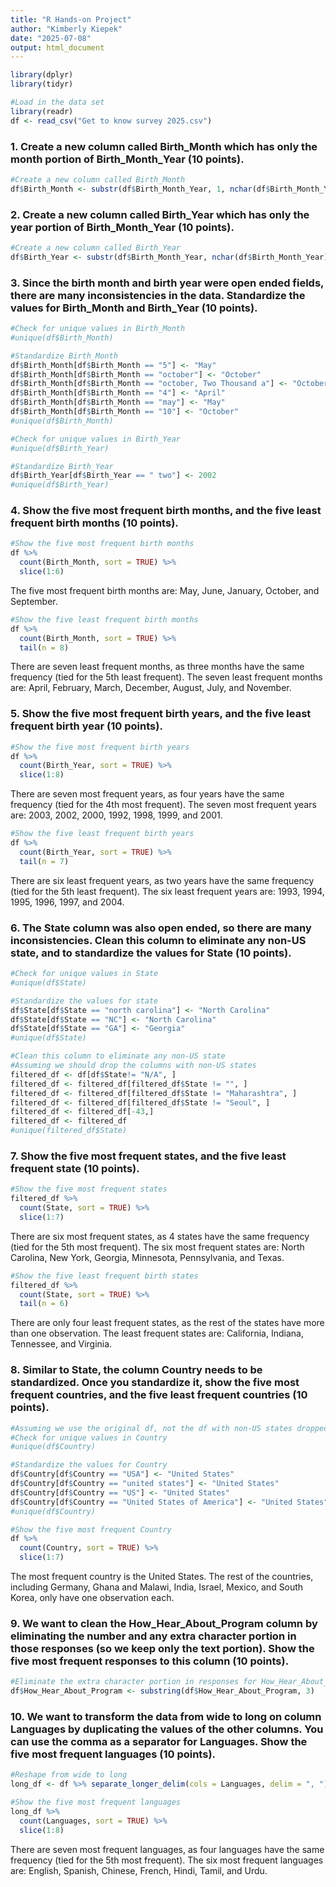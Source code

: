 ```yaml
---
title: "R Hands-on Project"
author: "Kimberly Kiepek"
date: "2025-07-08"
output: html_document
---
```


```r
library(dplyr)
library(tidyr)
```

```r
#Load in the data set
library(readr)
df <- read_csv("Get to know survey 2025.csv")
```

### 1. Create a new column called Birth_Month which has only the month portion of Birth_Month_Year (10 points).

```r
#Create a new column called Birth_Month
df$Birth_Month <- substr(df$Birth_Month_Year, 1, nchar(df$Birth_Month_Year) - 6)
```

### 2. Create a new column called Birth_Year which has only the year portion of Birth_Month_Year (10 points).

```r
#Create a new column called Birth_Year
df$Birth_Year <- substr(df$Birth_Month_Year, nchar(df$Birth_Month_Year) - 3, nchar(df$Birth_Month_Year))
```

### 3. Since the birth month and birth year were open ended fields, there are many inconsistencies in the data. Standardize the values for Birth_Month and Birth_Year (10 points).

```r
#Check for unique values in Birth_Month
#unique(df$Birth_Month)
```

```r
#Standardize Birth_Month
df$Birth_Month[df$Birth_Month == "5"] <- "May"
df$Birth_Month[df$Birth_Month == "october"] <- "October"
df$Birth_Month[df$Birth_Month == "october, Two Thousand a"] <- "October"
df$Birth_Month[df$Birth_Month == "4"] <- "April"
df$Birth_Month[df$Birth_Month == "may"] <- "May"
df$Birth_Month[df$Birth_Month == "10"] <- "October"
#unique(df$Birth_Month)
```

```r
#Check for unique values in Birth_Year
#unique(df$Birth_Year)
```

```r
#Standardize Birth_Year
df$Birth_Year[df$Birth_Year == " two"] <- 2002
#unique(df$Birth_Year)
```

### 4. Show the five most frequent birth months, and the five least frequent birth months (10 points).

```r
#Show the five most frequent birth months
df %>%
  count(Birth_Month, sort = TRUE) %>%
  slice(1:6)
```
The five most frequent birth months are: May, June, January, October, and September.

```r
#Show the five least frequent birth months
df %>%
  count(Birth_Month, sort = TRUE) %>%
  tail(n = 8)
```
There are seven least frequent months, as three months have the same frequency (tied for the 5th least frequent). The seven least frequent months are: April, February, March, December, August, July, and November. 

### 5. Show the five most frequent birth years, and the five least frequent birth year (10 points).

```r
#Show the five most frequent birth years
df %>%
  count(Birth_Year, sort = TRUE) %>%
  slice(1:8)
```
There are seven most frequent years, as four years have the same frequency (tied for the 4th most frequent). The seven most frequent years are: 2003, 2002, 2000, 1992, 1998, 1999, and 2001. 

```r
#Show the five least frequent birth years
df %>%
  count(Birth_Year, sort = TRUE) %>%
  tail(n = 7)
```

There are six least frequent years, as two years have the same frequency (tied for the 5th least frequent). The six least frequent years are: 1993, 1994, 1995, 1996, 1997, and 2004.

### 6. The State column was also open ended, so there are many inconsistencies. Clean this column to eliminate any non-US state, and to standardize the values for State (10 points).

```r
#Check for unique values in State
#unique(df$State)
```

```r
#Standardize the values for state
df$State[df$State == "north carolina"] <- "North Carolina"
df$State[df$State == "NC"] <- "North Carolina"
df$State[df$State == "GA"] <- "Georgia"
#unique(df$State)
```

```r
#Clean this column to eliminate any non-US state
#Assuming we should drop the columns with non-US states
filtered_df <- df[df$State!= "N/A", ]
filtered_df <- filtered_df[filtered_df$State != "", ]
filtered_df <- filtered_df[filtered_df$State != "Maharashtra", ]
filtered_df <- filtered_df[filtered_df$State != "Seoul", ]
filtered_df <- filtered_df[-43,]
filtered_df <- filtered_df
#unique(filtered_df$State)
```

### 7. Show the five most frequent states, and the five least frequent state (10 points).

```r
#Show the five most frequent states
filtered_df %>%
  count(State, sort = TRUE) %>%
  slice(1:7)
```

There are six most frequent states, as 4 states have the same frequency (tied for the 5th most frequent). The six most frequent states are: North Carolina, New York, Georgia, Minnesota, Pennsylvania, and Texas.

```r
#Show the five least frequent birth states
filtered_df %>%
  count(State, sort = TRUE) %>%
  tail(n = 6)
```

There are only four least frequent states, as the rest of the states have more than one observation. The least frequent states are: California, Indiana, Tennessee, and Virginia.

### 8. Similar to State, the column Country needs to be standardized. Once you standardize it, show the five most frequent countries, and the five least frequent countries (10 points).

```r
#Assuming we use the original df, not the df with non-US states dropped
#Check for unique values in Country
#unique(df$Country)
```

```r
#Standardize the values for Country
df$Country[df$Country == "USA"] <- "United States"
df$Country[df$Country == "united states"] <- "United States"
df$Country[df$Country == "US"] <- "United States"
df$Country[df$Country == "United States of America"] <- "United States"
#unique(df$Country)
```

```r
#Show the five most frequent Country
df %>%
  count(Country, sort = TRUE) %>%
  slice(1:7)
```
The most frequent country is the United States. The rest of the countries, including Germany, Ghana and Malawi, India, Israel, Mexico, and South Korea, only have one observation each. 

### 9. We want to clean the How_Hear_About_Program column by eliminating the number and any extra character portion in those responses (so we keep only the text portion). Show the five most frequent responses to this column (10 points).

```r
#Eliminate the extra character portion in responses for How_Hear_About_Program
df$How_Hear_About_Program <- substring(df$How_Hear_About_Program, 3)
```

### 10. We want to transform the data from wide to long on column Languages by duplicating the values of the other columns. You can use the comma as a separator for Languages. Show the five most frequent languages (10 points).

```r
#Reshape from wide to long 
long_df <- df %>% separate_longer_delim(cols = Languages, delim = ", ")
```

```r
#Show the five most frequent languages
long_df %>%
  count(Languages, sort = TRUE) %>%
  slice(1:8)
```
There are seven most frequent languages, as four languages have the same frequency (tied for the 5th most frequent). The six most frequent languages are: English, Spanish, Chinese, French, Hindi, Tamil, and Urdu. 